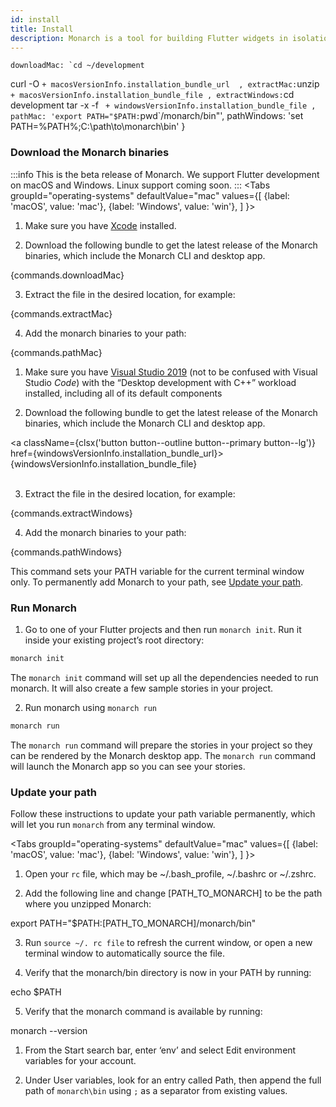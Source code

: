 ```yaml
---
id: install
title: Install
description: Monarch is a tool for building Flutter widgets in isolation. It makes building beautiful apps a simpler and faster experience.
---
```




    downloadMac: `cd ~/development
curl -O ` + macosVersionInfo.installation_bundle_url 
    ,
    extractMac: `unzip ` + macosVersionInfo.installation_bundle_file
    ,
    extractWindows:`cd development
tar -x -f ` + windowsVersionInfo.installation_bundle_file
    ,
    pathMac: 'export PATH="$PATH:`pwd`/monarch/bin"',
    pathWindows: 'set PATH=%PATH%;C:\\path\\to\\monarch\\bin'
}

### Download the Monarch binaries
:::info
This is the beta release of Monarch. We support Flutter development on macOS and Windows.
Linux support coming soon.
:::
<Tabs
  groupId="operating-systems"
  defaultValue="mac"
  values={[
    {label: 'macOS', value: 'mac'},
    {label: 'Windows', value: 'win'},
  ]
}>
  <TabItem value="mac">
    <ol start="1"><li>Make sure you have <a href="https://developer.apple.com/xcode/" target="_blank">Xcode</a> installed.</li></ol>
    <ol start="2"><li>Download the following bundle to get the latest release of the Monarch
binaries, which include the Monarch CLI and desktop app. </li></ol>
    <CodeBlock language="bash">{commands.downloadMac}</CodeBlock>
    <br/>
    <ol start="3"><li>Extract the file in the desired location, for example:</li></ol>
    <CodeBlock language="bash">{commands.extractMac}</CodeBlock>
    <br/>
    <ol start="4"><li>Add the monarch binaries to your path:</li></ol>
    <CodeBlock language="bash">{commands.pathMac}</CodeBlock>
  </TabItem>
  <TabItem value="win">
    <ol start="1"><li>Make sure you have <a href="https://visualstudio.microsoft.com/downloads/" target="_blank">Visual Studio 2019</a> (not to be confused with Visual Studio <i>Code</i>) with the “Desktop development with C++” workload installed, 
including all of its default components</li></ol>
    <ol start="2"><li>Download the following bundle to get the latest release of the Monarch
binaries, which include the Monarch CLI and desktop app. </li></ol>
    <div>
      <a 
        className={clsx('button button--outline button--primary button--lg')}
        href={windowsVersionInfo.installation_bundle_url}>{windowsVersionInfo.installation_bundle_file}</a>
    </div>
    <br/>
    <ol start="3"><li>Extract the file in the desired location, for example:</li></ol>
    <CodeBlock language="bash">{commands.extractWindows}</CodeBlock>
    <br/>
    <ol start="4"><li>Add the monarch binaries to your path:</li></ol>
    <CodeBlock language="bash">{commands.pathWindows}</CodeBlock>
  </TabItem>
</Tabs>

This command sets your PATH variable for the current terminal window only. To 
permanently add Monarch to your path, see [Update your path](#update-your-path).

### Run Monarch
1. Go to one of your Flutter projects and then run `monarch init`. Run it inside 
your existing project’s root directory:
```bash
monarch init
```
The `monarch init` command will set up all the dependencies needed to run monarch. 
It will also create a few sample stories in your project.

2. Run monarch using `monarch run`
```bash
monarch run
```
The `monarch run` command will prepare the stories in your project so they can
be rendered by the Monarch desktop app. The `monarch run` command will launch
the Monarch app so you can see your stories. 


### Update your path
Follow these instructions to update your path variable permanently, which will 
let you run `monarch` from any terminal window.

<Tabs
  groupId="operating-systems"
  defaultValue="mac"
  values={[
    {label: 'macOS', value: 'mac'},
    {label: 'Windows', value: 'win'},
  ]
}>
  <TabItem value="mac">
    <ol start="1"><li>Open your <code>rc</code> file, which may be ~/.bash_profile, ~/.bashrc or ~/.zshrc.</li></ol>
    <ol start="2"><li>Add the following line and change [PATH_TO_MONARCH] to be the path where you unzipped Monarch:</li></ol>
    <CodeBlock language="bash">export PATH="$PATH:[PATH_TO_MONARCH]/monarch/bin"</CodeBlock>
    <br/>
    <ol start="3"><li>Run <code>source ~/. rc file</code> to refresh the current window, or open a new terminal window to automatically source the file.</li></ol>
    <ol start="4"><li>Verify that the monarch/bin directory is now in your PATH by running:</li></ol>
    <CodeBlock language="bash">echo $PATH</CodeBlock>
    <br/>
    <ol start="5"><li>Verify that the monarch command is available by running:</li></ol>
    <CodeBlock language="bash">monarch --version</CodeBlock>
    <br/>
  </TabItem>
  <TabItem value="win">
    <ol start="1"><li>From the Start search bar, enter ‘env’ and select Edit environment variables for your account.</li></ol>
    <ol start="2"><li>Under User variables, look for an entry called Path, then append the full path of <code>monarch\bin</code> using <code>;</code> as a separator from existing values.</li></ol>
  </TabItem>
</Tabs>
